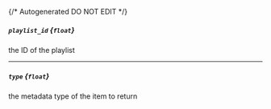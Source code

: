 {/* Autogenerated DO NOT EDIT  */}
##### `playlist_id` *{`float`}*
the ID of the playlist

---
##### `type` *{`float`}*
the metadata type of the item to return


